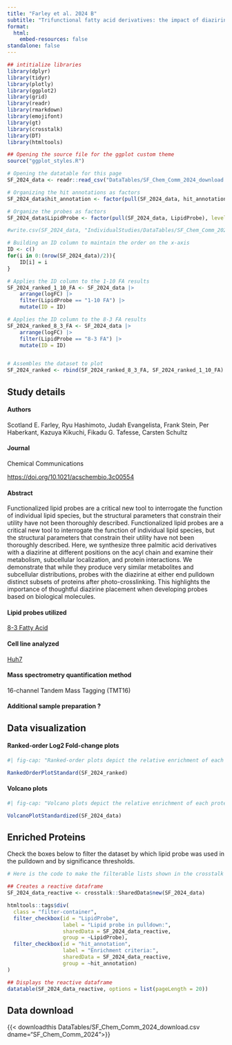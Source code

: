 ```yaml
---
title: "Farley et al. 2024 B"
subtitle: "Trifunctional fatty acid derivatives: the impact of diazirine placement"
format: 
  html:
    embed-resources: false
standalone: false
---
```


```r
## intitialize libraries
library(dplyr)
library(tidyr)
library(plotly)
library(ggplot2)
library(grid)
library(readr)
library(rmarkdown)
library(emojifont)
library(gt)
library(crosstalk)
library(DT)
library(htmltools)

## Opening the source file for the ggplot custom theme
source("ggplot_styles.R")

# Opening the datatable for this page
SF_2024_data <- readr::read_csv("DataTables/SF_Chem_Comm_2024_download.csv")

# Organizing the hit annotations as factors
SF_2024_data$hit_annotation <- factor(pull(SF_2024_data, hit_annotation), levels = c("enriched hit", "hit", "enriched candidate", "candidate", "no hit", "NA"), ordered = TRUE)

# Organize the probes as factors
SF_2024_data$LipidProbe <- factor(pull(SF_2024_data, LipidProbe), levels = c("Spa", "Sph", "8-3 FA", "1-10 FA"), ordered = TRUE)

#write.csv(SF_2024_data, "IndividualStudies/DataTables/SF_Chem_Comm_2024_download.csv")

# Building an ID column to maintain the order on the x-axis
ID <- c()
for(i in 0:(nrow(SF_2024_data)/2)){
	ID[i] = i
}

# Applies the ID column to the 1-10 FA results
SF_2024_ranked_1_10_FA <- SF_2024_data |>
    arrange(logFC) |>
	filter(LipidProbe == "1-10 FA") |>
	mutate(ID = ID) 

# Applies the ID column to the 8-3 FA results
SF_2024_ranked_8_3_FA <- SF_2024_data |>
    arrange(logFC) |>
	filter(LipidProbe == "8-3 FA") |>
	mutate(ID = ID) 


# Assembles the dataset to plot
SF_2024_ranked <- rbind(SF_2024_ranked_8_3_FA, SF_2024_ranked_1_10_FA)
```

::: {.callout-note collapse="true"}

## Study details

#### Authors
Scotland E. Farley, Ryu Hashimoto, Judah Evangelista, Frank Stein, Per Haberkant, Kazuya Kikuchi, Fikadu G. Tafesse, Carsten Schultz

#### Journal
Chemical Communications

<https://doi.org/10.1021/acschembio.3c00554>{target="_blank"}

#### Abstract

Functionalized lipid probes are a critical new tool to interrogate the function of individual lipid species, but the structural parameters that constrain their utility have not been thoroughly described. Functionalized lipid probes are a critical new tool to interrogate the function of individual lipid species, but the structural parameters that constrain their utility have not been thoroughly described. Here, we synthesize three palmitic acid derivatives with a diazirine at different positions on the acyl chain and examine their metabolism, subcellular localization, and protein interactions. We demonstrate that while they produce very similar metabolites and subcellular distributions, probes with the diazirine at either end pulldown distinct subsets of proteins after photo-crosslinking. This highlights the importance of thoughtful diazirine placement when developing probes based on biological molecules.

#### Lipid probes utilized

[8-3 Fatty Acid](/LipidProbe/8-3_FattyAcid.qmd)

#### Cell line analyzed

[Huh7](https://huh7.com){target="_blank"}

#### Mass spectrometry quantification method

16-channel Tandem Mass Tagging (TMT16)

#### Additional sample preparation <span class="help-symbol" title="e.g. sub-cellular fractionation, depletion, etc.">?</span>
:::

## Data visualization

#### Ranked-order Log2 Fold-change plots

:::{.border}
```r
#| fig-cap: "Ranked-order plots depict the relative enrichment of each protein versus control (y-axis) from lowest to highest. The left panel depicts the results of a pulldown using trifunctionalized phosphatidic acid; the right panel depicts the results of the pulldown using trifunctionalized phosphatidylethanolamine. Black proteins are unenriched or depleted in the presence of probe, Purple proteins are enriched to the probe but fall below a FDR or p-value threshold of significance, and Orange proteins surpass the threshold of significance (need details of threshold)."

RankedOrderPlotStandard(SF_2024_ranked)
```
:::

#### Volcano plots

:::{.border}
```r
#| fig-cap: "Volcano plots depict the relative enrichment of each protein versus control (x-axis) and the statistical significance of each protein following a Student's t-test (y-axis, -log10 transformed). The left panel depicts the results of a pulldown using trifunctionalized phosphatidic acid; the right panel depicts the results of the pulldown using trifunctionalized phosphatidylethanolamine. Black proteins are unenriched or depleted in the presence of probe, Purple proteins are enriched to the probe but fall below a FDR or p-value threshold of significance, and Orange proteins surpass the threshold of significance (need details of threshold)."

VolcanoPlotStandardized(SF_2024_data)

```
:::

## Enriched Proteins


Check the boxes below to filter the dataset by which lipid probe was used in the pulldown and by significance thresholds.


:::{.border}
```r

# Here is the code to make the filterable lists shown in the crosstalk table below

## Creates a reactive dataframe
SF_2024_data_reactive <- crosstalk::SharedData$new(SF_2024_data)

htmltools::tags$div(
  class = "filter-container",
  filter_checkbox(id = "LipidProbe",
                  label = "Lipid probe in pulldown:", 
                  sharedData = SF_2024_data_reactive,
                  group = ~LipidProbe),
  filter_checkbox(id = "hit_annotation",
                  label = "Enrichment criteria:", 
                  sharedData = SF_2024_data_reactive,
                  group = ~hit_annotation)
)

## Displays the reactive dataframe
datatable(SF_2024_data_reactive, options = list(pageLength = 20))

```
:::

## Data download

{{< downloadthis DataTables/SF_Chem_Comm_2024_download.csv dname="SF_Chem_Comm_2024">}}

